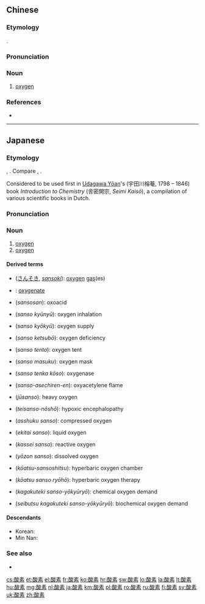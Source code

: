 ==Chinese==
{{zh-forms}}

===Etymology===
{{bor|nan|ja|-}} {{ja-r|酸素|さんそ}}.

===Pronunciation===
{{zh-pron
|mn=tw:sng-sò͘
|cat=n
}}

===Noun===
{{zh-noun}}

# {{lb|zh|Taiwanese Min Nan}} [[oxygen]]

===References===
*{{R:nan:tdj|54913|v=1|p=773}}

{{zh-cat|Chemical elements}}

----

==Japanese==
{{ja-kanjitab|さん|そ|yomi=on}}
{{elements|O|{{ja-r|窒%素|ちっ%そ}}|N|{{ja-r|フッ素|フッそ}}|F|lang=ja|sort=すいそ}}
{{wikipedia|lang=ja}}

===Etymology===
{{com|ja|酸|素|tr1=san|t1=[[acid]]|tr2=so|t2=[[element]]|sort=さんそ}}, {{cal|ja|nocap=y|etyl lang=nl|sort=さんそ|etyl term=zuurstof|etyl t=[[oxygen]]; [[sourstuff]]}}. Compare {{cog|de|Sauerstoff}}, {{cog|lb|Sauerstoff}}.

Considered to be used first in [[w:Udagawa Yōan|Udagawa Yōan]]'s (宇田川榕菴, 1798 – 1846) book ''Introduction to Chemistry'' (舎密開宗, ''Seimi Kaisō''), a compilation of various scientific books in Dutch.

===Pronunciation===
{{ja-pron|acc=a|y=ko|さんそ}}

===Noun===
{{ja-noun|さんそ}}

# [[oxygen]] {{gloss|chemical element}}
# [[oxygen]] {{gloss|molecular oxygen}}

====Derived terms====
{{top2}}
* {{l|ja|酸素気}} ([[さんそき]], ''[[sansoki]]''): [[oxygen]] [[gas]](es)
* {{l|ja|酸素を送り込む}}: [[oxygenate]]
* {{l|ja|酸素酸}} (''sansosan''): oxoacid
* {{l|ja|酸素吸入}} (''sanso kyūnyū''): oxygen inhalation
* {{l|ja|酸素供給}} (''sanso kyōkyū''): oxygen supply
* {{l|ja|酸素欠乏}} (''sanso ketsubō''): oxygen deficiency
* {{l|ja|酸素テント}} (''sanso tento''): oxygen tent
* {{l|ja|酸素マスク}} (''sanso masuku''): oxygen mask
* {{l|ja|酸素添加酵素}} (''sanso tenka kōso''): oxygenase
* {{l|ja|酸素アセチレン炎}} (''sanso-asechiren-en''): oxyacetylene flame
* {{l|ja|重酸素}} (''jūsanso''): heavy oxygen
{{mid2}}
* {{l|ja|低酸素脳症}} (''teisanso-nōshō''): hypoxic encephalopathy
* {{l|ja|圧縮酸素}} (''asshuku sanso''): compressed oxygen
* {{l|ja|液体酸素}} (''ekitai sanso''): liquid oxygen
* {{l|ja|活性酸素}} (''kassei sanso''): reactive oxygen
* {{l|ja|溶存酸素}} (''yōzon sanso''): dissolved oxygen
* {{l|ja|高圧酸素室}} (''kōatsu-sansoshitsu''): hyperbaric oxygen chamber
* {{l|ja|高圧酸素療法}} (''kōatsu sanso ryōhō''): hyperbaric oxygen therapy
* {{l|ja|化学的酸素要求量}} (''kagakuteki sanso-yōkyūryō''): chemical oxygen demand
* {{l|ja|生物化学的酸素要求量}} (''seibutsu kagakuteki sanso-yōkyūryō''): biochemical oxygen demand
{{bottom}}

====Descendants====
* Korean: {{ko-l|산소}}
* Min Nan: {{l|nan|酸素|tr=sng-sò͘}}

===See also===
* {{ja-r|酸%化|さん%か|gloss=[[oxidation]]}}

[[cs:酸素]]
[[et:酸素]]
[[el:酸素]]
[[fr:酸素]]
[[ko:酸素]]
[[hr:酸素]]
[[sw:酸素]]
[[lo:酸素]]
[[la:酸素]]
[[lt:酸素]]
[[hu:酸素]]
[[mg:酸素]]
[[nl:酸素]]
[[ja:酸素]]
[[km:酸素]]
[[pl:酸素]]
[[ro:酸素]]
[[ru:酸素]]
[[fi:酸素]]
[[sv:酸素]]
[[uk:酸素]]
[[zh:酸素]]